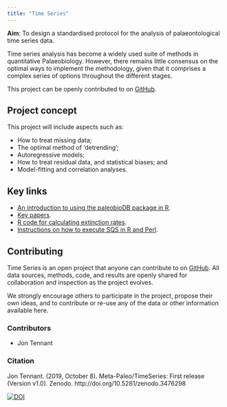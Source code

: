 ```yaml
---
title: "Time Series"
---
```


**Aim**: To design a standardised protocol for the analysis of palaeontological time series data.

Time series analysis has become a widely used suite of methods in quantitative Palaeobiology. However, there remains little consensus on the optimal ways to implement the methodology, given that it comprises a complex series of options throughout the different stages.

This project can be openly contributed to on [GitHub]().

## Project concept

 This project will include aspects such as:

* How to treat missing data; 
* The optimal method of 'detrending'; 
* Autoregressive models;
* How to treat residual data, and statistical biases; and
* Model-fitting and correlation analyses.

## Key links

* [An introduction to using the paleobioDB package in R](https://github.com/Meta-Paleo/TimeSeries/blob/master/PaleoBioDB.md).
* [Key papers](https://github.com/Meta-Paleo/TimeSeries/tree/master/Key_papers).
* [R code for calculating extinction rates](https://github.com/Meta-Paleo/TimeSeries/blob/master/Extinction_rates.r).
* [Instructions on how to execute SQS in R and Perl](https://github.com/Meta-Paleo/TimeSeries/tree/master/SQS).

## Contributing

Time Series is an open project that anyone can contribute to on [GitHub](https://github.com/Meta-Paleo/TimeSeries). All data sources, methods, code, and results are openly shared for collaboration and inspection as the project evolves.

We strongly encourage others to participate in the project, propose their own ideas, and to contribute or re-use any of the data or other information available here.

### Contributors
- Jon Tennant

### Citation

Jon Tennant. (2019, October 8). Meta-Paleo/TimeSeries: First release (Version v1.0). Zenodo. http://doi.org/10.5281/zenodo.3476298

<a href="https://doi.org/10.5281/zenodo.3476298"><img src="https://zenodo.org/badge/DOI/10.5281/zenodo.3476298.svg" alt="DOI"></a>

